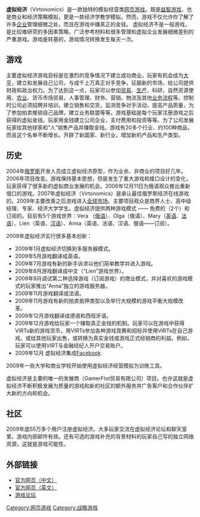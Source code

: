 {{多個問題|
{{Unreferenced|time=2021-10-02T08:21:31+00:00}}
{{tone|time=2021-06-01}}
{{copyedit|time=2021-06-01}}
}}
{{noteTA
|G1=Games
}}
{{Otheruses|subject=网页游戏|other=虚拟经济学|虛擬經濟}}
'''虚拟经济'''（Virtonomics）是一款独特的模拟经营类[[网页游戏|网页游戏]]。既是[[益智游戏|益智游戏]]、也是商业和经济策略模拟，更是一款经济学教学模拟。然而，游戏不仅允许你了解了许多[[企业|企业]]管理细微之处，而且在游戏中赚真正的金钱。 虚拟经济不是一般游戏，是比较难研究的多因素策略，广泛参考材料和很多管理和虚拟企业发展细微差别的严重游戏。游戏是转基的，游戏情况转换发生每天一次。

==游戏==

主要虚拟经济游戏目标是在激烈的竞争情况下建立成功商业。玩家有机会成为[[大亨|大亨]]，建立和发展自己公司，与成千上万真正对手竞争，征服新的市场，给公司提供财政和政治权力。为了达到这一点，玩家可以参加[[贸易|贸易]]、[[生产|生产]]、科研，自然资源使用、[[农业|农业]]、货币市场贸易，人事管理、财务、营销、物流及其他[[业务流程|业务流程]]等。控制时公司必须招聘并培训，建立销售和交货，监测竞争对手活动，提高产品质量，为了参加拍卖推销自己品牌，建立业务联盟等等。游戏基础是每个玩家注册游戏之后获得的虚拟金钱。玩家用金钱建立公司企业，支付费用和投资等等。为了公司发展玩家给其他球家和“人”销售产品并赚取金钱。游戏有20多个行业、约100种商品，而且这个名单不断增长。开辟了新国家、新行业，增加新的产品和生产类型。

==历史==
2004年[[俄罗斯|俄罗斯]]开发人员成立虚拟经济原型，作为业余、非商业的项目好几年。 2006年项目改变。游戏保持基本思想，但是发生了重大游戏和接口设计的变化，玩家获得了很多新的虚拟商业发展的机会。2006年12月11日为俄语观众推出重新借口的游戏。2007年虚拟经济（Virtonomics）是承认最佳俄罗斯经济在线游戏的。2009年主要改善之后游戏进入[[全球市场|全球市场]]。主要项目观众是商界人士、高中级经理、专家、经济大学学生。虚拟经济提供两种游戏模式 —— 免费的（2个）和订阅的。目前有5个游戏世界：Vera （[[俄语|俄语]]）、Olga（俄语）、Mary（[[英语|英语]]、[[法语|法语]]）、Lien（英语、[[汉语|汉语]]）、Anna（英语、法语、汉语、俄语——订阅）。 

2009年虚拟经济实行很多基本创新：

* 2009年1月虚拟经济切换到多服务器模式。
* 2009年5月游戏翻译成英语。
* 2009年7月游戏有新的新手诉求以他们简单教学并进入游戏。
* 2009年8月游戏翻译成中文（“Lien”游戏世界）。
* 2009年9月调试第二种选择游戏（订阅游戏）的商业模式，并对喜欢的游戏模式的玩家推出“Anna”独立的游戏服务器。
* 2009年11月游戏翻译成法语。
* 2009年11月游戏有新的拍卖抵押类型以及举行大规模的游戏平衡大规模改革。
* 2009年12月游戏翻译成德语和西班牙语。
* 2009年12月游戏给玩家一个赚取真正金钱的机制。玩家可以在游戏中获得VIRTs新的游戏货币，用VIRTs参加各种游戏竞赛和招标并使用VIRTs在自己游戏，或给其他玩家出售，或转换为真实金钱或游戏正式经销商的利益。例如，玩家可以使用VIRT与金融经纪人开户交易账户。
* 2009年12月 虚拟经济集成[[Facebook|Facebook]]

2009年一些大学和商业学校开始使用虚拟经济经营模拟为训练工具。

虚拟经济是主要的唯一的发展商（GamerFlot贸易有限公司）项目。也许这就是虚拟经济不断积极发展为质量的游戏和新的社区的额外服务并广告客户和合作伙伴扩大新的方向和机会。

==社区==
2009年底55万多个用户注册虚拟经济。大多玩家交流在虚拟经济论坛和聊天室里。游戏内部邮件有效。还有可选的游戏补充的背景材料的玩家自己写的独立网络资源，这就是游戏可能性。

==外部链接==

*[http://cn.virtonomics.com/ 官方网页（中文）] {{Wayback|url=http://cn.virtonomics.com/ |date=20160925004140 }}
*[http://virtonomics.com/ 官方网页（英文）] {{Wayback|url=http://virtonomics.com/ |date=20210427131337 }}
*[http://cn.virtonomics.com/lien/forum/forumcategory/list 游戏论坛] {{Wayback|url=http://cn.virtonomics.com/lien/forum/forumcategory/list |date=20160618005845 }}

[[Category:网页游戏|Category:网页游戏]]
[[Category:战略游戏|Category:战略游戏]]